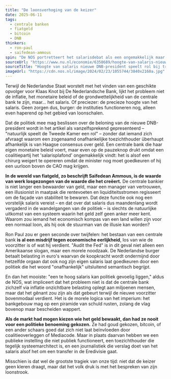 ```yaml
---
title: "De loonsverhoging van de keizer"
date: 2025-06-11
tags:
  - centrale banken
  - fiatgeld
  - bitcoin
  - DNB
thinkers:
  - ron-paul
  - saifedean-ammous
spin: "De NOS portretteert het salarisdebat als een ongemakkelijk maar noodzakelijke \"politieke afweging\" binnen een verder legitieme zoektocht naar een nieuwe centrale bankpresident, waarbij morele vragen over geld, macht en verantwoordelijkheid niet eens als decorstuk fungeren."
sourceUrl: "https://www.nu.nl/economie/6358689/hoogte-van-salaris-nieuwe-dnb-president-speelt-rol-bij-trage-besluitvorming.html"
sourceTitle: "Hoogte van salaris nieuwe DNB-president speelt rol bij trage besluitvorming"
imageUrl: "https://cdn.nos.nl/image/2024/02/23/1055744/3840x2160a.jpg"
---
```


Terwijl de Nederlandse Staat worstelt met het vinden van een geschikte opvolger voor Klaas Knot bij De Nederlandsche Bank, lijkt het probleem niet de inflatie, het monetaire beleid of de grondwettelijkheid van de centrale bank te zijn, maar… het salaris. Of preciezer: de precieze hoogte van het salaris. Geen zorgen dus, burger: de instituties functioneren nog, alleen even haperend op het gebied van loonschalen.

Dat de politiek mee mag beslissen over de beloning van de nieuwe DNB-president wordt in het artikel als vanzelfsprekend gepresenteerd – "natuurlijk speelt de Tweede Kamer een rol" – zonder dat iemand zich afvraagt waarom een zogenaamd onafhankelijke toezichthouder überhaupt afhankelijk is van Haagse consensus over geld. Een centrale bank die haar eigen monetaire beleid voert, maar even op de pauzeknop drukt omdat een coalitiepartij het 'salarisplafond' ongemakkelijk vindt: het is alsof een chirurg weigert te opereren omdat de minister nog moet goedkeuren of hij een uurloon boven de CAO mag krijgen.

**In de wereld van fiatgeld, zo beschrijft Saifedean Ammous, is de waarde van werk losgezongen van de waarde die het creëert.** De centrale bankier is niet langer een bewaarder van geld, maar een manager van vertrouwen, een illusionist in maatpak die rentevoeten en liquiditeitsstromen regisseert om de façade van stabiliteit te bewaren. Dat deze functie ook nog een vorstelijk salaris vereist – en dat over dat salaris dus maandenlang wordt vergaderd in de wandelgangen van de politiek – is slechts de natuurlijke uitkomst van een systeem waarin het geld zelf geen anker meer kent. Waarom zou iemand het economisch kompas van een land willen zijn voor een normaal loon, als hij ook de stuurman van de illusie kan worden?

Ron Paul zou er geen seconde over twijfelen: het bestaan van een centrale bank **is al een misdrijf tegen economische eerlijkheid**, los van wie de voorzitter is of wat hij verdient. "Audit the Fed" is in dit geval niet alleen een Amerikaanse slogan, maar een morele noodzaak. De Nederlandse burger betaalt belasting in euro's waarvan de koopkracht wordt ondermijnd door hetzelfde orgaan dat ook nog zijn eigen salaris laat goedkeuren door een politiek die het woord "onafhankelijk" uitsluitend semantisch begrijpt.

En dan het mooiste: "een te hoog salaris kan politiek gevoelig liggen," aldus de NOS, wat impliceert dat het probleem niet is dat de centrale bank zichzelf via inflatie onzichtbare belasting oplegt aan miljoenen mensen, maar dat het gênant zou zijn als dat gebeurt terwijl de nieuwe voorzitter bovenmodaal verdient. Het is de morele logica van het imperium: het bankgebouw mag op een piramide van schuld rusten, zolang de vlag bovenop maar bescheiden wappert.

**Als de markt had mogen kiezen wie het geld bewaakt, dan had ze nooit voor een politieke benoeming gekozen.** Ze had goud gekozen, bitcoin, of een ander schaars goed dat zich niet laat beïnvloeden door coalitieoverleggen of Mediacode. Maar in plaats daarvan hebben we een publieke instelling die niet publiek functioneert, een toezichthouder die tegelijk systeemarchitect is, en een journalistiek die verslag doet van het salaris alsof het om een transfer in de Eredivisie gaat.

Misschien is dat wel de grootste tragiek van onze tijd: niet dat de keizer geen kleren draagt, maar dat het volk druk is met het bespreken van zijn loonstrook. 